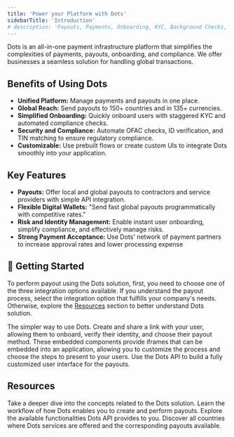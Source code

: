 ```yaml
---
title: 'Power your Platform with Dots'
sidebarTitle: 'Introduction'
# description: 'Payouts, Payments, Onboarding, KYC, Background Checks, and more - all in one integration.'
---
```


Dots is an all-in-one payment infrastructure platform that simplifies the complexities of payments, payouts, onboarding, and compliance. We offer businesses a seamless solution for handling global transactions.

## Benefits of Using Dots

- **Unified Platform:** Manage payments and payouts in one place.
- **Global Reach:** Send payouts to 150+ countries and in 135+ currencies.
- **Simplified Onboarding:** Quickly onboard users with staggered KYC and automated compliance checks.
- **Security and Compliance:** Automate OFAC checks, ID verification, and TIN matching to ensure regulatory compliance.
- **Customizable:** Use prebuilt flows or create custom UIs to integrate Dots smoothly into your application.

## Key Features

- **Payouts:** Offer local and global payouts to contractors and service providers with simple API integration.
- **Flexible Digital Wallets:** "Send fast global payouts programmatically with competitive rates."
- **Risk and Identity Management:** Enable instant user onboarding, simplify compliance, and effectively manage risks.
- **Strong Payment Acceptance:** Use Dots' network of payment partners to increase approval rates and lower processing expense

## 💸 Getting Started

To perform payout using the Dots solution, first, you need to choose one of the three integration options available. If you understand the payout process, select the integration option that fulfills your company's needs. Otherwise, explore the [Resources](#resources) section to better understand Dots solution.

<CardGroup cols={2}>
  <Card
    icon='link'
    title='Payout Links'
    href='/overview/dots-concepts'
  >
    The simpler way to use Dots. Create and share a link with your user, allowing them to onboard, verify their identity, and choose their payout method.
  </Card>
  <Card
    icon='circle-nodes'
    title='Flows'
    href='/overview/how-dots-works'
  >
    These embedded components provide iframes that can be embedded into an application, allowing you to customize the process and choose the steps to present to your users.
  </Card>
  
</CardGroup>
<Card
    icon='cloud'
    title='White Label Integration'
    href='/api-reference/introduction'
  >
    Use the Dots API to build a fully customized user interface for the payouts.
  </Card>

## Resources

<CardGroup cols={2}>
  <Card
    title='Dots Concepts'
    icon='square-1'
    color='#0285c7'
    href='/overview/dots-concepts'
  >
    Take a deeper dive into the concepts related to the Dots solution.
  </Card>
  <Card
    title='How Dots Works'
    icon='square-2'
    color='#ea5a0c'
    href='/overview/how-dots-works'
  >
    Learn the workflow of how Dots enables you to create and perform payouts.
  </Card>
  <Card
    title='API Reference'
    icon='square-3'
    color='#16a34a'
    href='/api-reference/introduction'
  >
    Explore the available functionalities Dots API provides to you.
  </Card>
  <Card
    title='Supported Countries'
    icon='square-4'
    color='#dc2626'
    href='/references/supported-countries'
  >
    Discover all countries where Dots services are offered and the corresponding payouts available.
  </Card>
</CardGroup>